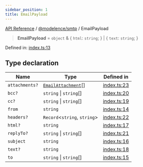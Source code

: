 ```yaml
---
sidebar_position: 1
title: EmailPayload
---
```


[API Reference](/api-reference/@modelence/smtp/type-aliases/../../../index) / [@modelence/smtp](/api-reference/@modelence/smtp/type-aliases/../index) / EmailPayload

> **EmailPayload** = `object` & \{ `html`: `string`; \} \| \{ `text`: `string`; \}

Defined in: [index.ts:13](https://github.com/modelence/modelence/blob/dc7829b85ab8bfbdeb8a493bb7737f1b0d315352/packages/smtp/src/index.ts#L13)

## Type declaration

| Name | Type | Defined in |
| ------ | ------ | ------ |
| `attachments?` | [`EmailAttachment`](/api-reference/@modelence/smtp/type-aliases/EmailAttachment)[] | [index.ts:23](https://github.com/modelence/modelence/blob/dc7829b85ab8bfbdeb8a493bb7737f1b0d315352/packages/smtp/src/index.ts#L23) |
| `bcc?` | `string` \| `string`[] | [index.ts:20](https://github.com/modelence/modelence/blob/dc7829b85ab8bfbdeb8a493bb7737f1b0d315352/packages/smtp/src/index.ts#L20) |
| `cc?` | `string` \| `string`[] | [index.ts:19](https://github.com/modelence/modelence/blob/dc7829b85ab8bfbdeb8a493bb7737f1b0d315352/packages/smtp/src/index.ts#L19) |
| `from` | `string` | [index.ts:14](https://github.com/modelence/modelence/blob/dc7829b85ab8bfbdeb8a493bb7737f1b0d315352/packages/smtp/src/index.ts#L14) |
| `headers?` | `Record`\<`string`, `string`\> | [index.ts:22](https://github.com/modelence/modelence/blob/dc7829b85ab8bfbdeb8a493bb7737f1b0d315352/packages/smtp/src/index.ts#L22) |
| `html?` | `string` | [index.ts:17](https://github.com/modelence/modelence/blob/dc7829b85ab8bfbdeb8a493bb7737f1b0d315352/packages/smtp/src/index.ts#L17) |
| `replyTo?` | `string` \| `string`[] | [index.ts:21](https://github.com/modelence/modelence/blob/dc7829b85ab8bfbdeb8a493bb7737f1b0d315352/packages/smtp/src/index.ts#L21) |
| `subject` | `string` | [index.ts:16](https://github.com/modelence/modelence/blob/dc7829b85ab8bfbdeb8a493bb7737f1b0d315352/packages/smtp/src/index.ts#L16) |
| `text?` | `string` | [index.ts:18](https://github.com/modelence/modelence/blob/dc7829b85ab8bfbdeb8a493bb7737f1b0d315352/packages/smtp/src/index.ts#L18) |
| `to` | `string` \| `string`[] | [index.ts:15](https://github.com/modelence/modelence/blob/dc7829b85ab8bfbdeb8a493bb7737f1b0d315352/packages/smtp/src/index.ts#L15) |

